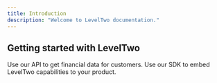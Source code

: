 ```yaml
---
title: Introduction
description: "Welcome to LevelTwo documentation."
---
```



## Getting started with LevelTwo

<CardGroup cols={2}>
  <Card title="API Reference" icon="rectangle-terminal" href="/api-reference/overview">
    Use our API to get financial data for customers.
  </Card>
   <Card title="SDK Reference" icon="browser" href="/sdks/overview">
    Use our SDK to embed LevelTwo capabilities to your product.
   </Card>
</CardGroup>